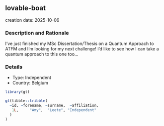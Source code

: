 
## lovable-boat
creation date: 2025-10-06


### Description and Rationale

I've just finished my MSc Dissertation/Thesis on a Quantum Approach to ATFM and I'm looking for my next challenge! I'd like to see how I can take a quantum approach to this one too...

### Details

* Type: Independent
* Country: Belgium

```r
library(gt)

gt(tibble::tribble(
  ~id, ~forename, ~surname,  ~affiliation,
   1L,     "Amy",  "Leete", "Independent"
  )
)
```
